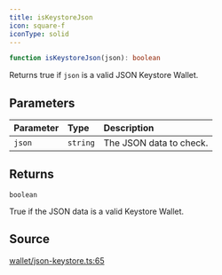 ```yaml
---
title: isKeystoreJson
icon: square-f
iconType: solid
---
```


```ts
function isKeystoreJson(json): boolean
```

Returns true if `json` is a valid JSON Keystore Wallet.

## Parameters

| Parameter | Type | Description |
| :------ | :------ | :------ |
| `json` | `string` | The JSON data to check. |

## Returns

`boolean`

True if the JSON data is a valid Keystore Wallet.

## Source

[wallet/json-keystore.ts:65](https://github.com/dominant-strategies/quais.js/blob/9cd48558df3d21b38e50dd81be3a8b94ee4847f2/src/wallet/json-keystore.ts#L65)
